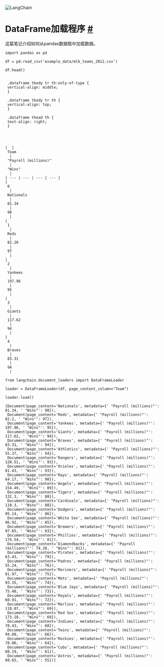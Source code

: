 

<Head>
  <script>
    {
      `(function() {
         var _hmt = _hmt || [];
(function() {
  var hm = document.createElement("script");
  hm.src = "https://hm.baidu.com/hm.js?e60fb290e204e04c5cb6f79b0ac1e697";
  var s = document.getElementsByTagName("script")[0]; 
  s.parentNode.insertBefore(hm, s);
})();
       })();`
    }
  </script>
</Head>

![LangChain](https://pica.zhimg.com/50/v2-56e8bbb52aa271012541c1fe1ceb11a2_r.gif)






DataFrame加载程序
 [#](#dataframe-loader "Permalink to this headline")
=======================================================================



这篇笔记介绍如何从pandas数据框中加载数据。
 







```
import pandas as pd

```










```
df = pd.read_csv('example_data/mlb_teams_2012.csv')

```










```
df.head()

```



```

 .dataframe tbody tr th:only-of-type {
 vertical-align: middle;
 }

 .dataframe tbody tr th {
 vertical-align: top;
 }

 .dataframe thead th {
 text-align: right;
 }
 



|  | 
 Team
  | 
 "Payroll (millions)"
  | 
 "Wins"
  |
| --- | --- | --- | --- |
| 
 0
  | 
 Nationals
  | 
 81.34
  | 
 98
  |
| 
 1
  | 
 Reds
  | 
 82.20
  | 
 97
  |
| 
 2
  | 
 Yankees
  | 
 197.96
  | 
 95
  |
| 
 3
  | 
 Giants
  | 
 117.62
  | 
 94
  |
| 
 4
  | 
 Braves
  | 
 83.31
  | 
 94
  |

```










```
from langchain.document_loaders import DataFrameLoader

```










```
loader = DataFrameLoader(df, page_content_column="Team")

```










```
loader.load()

```








```
[Document(page_content='Nationals', metadata={' "Payroll (millions)"': 81.34, ' "Wins"': 98}),
 Document(page_content='Reds', metadata={' "Payroll (millions)"': 82.2, ' "Wins"': 97}),
 Document(page_content='Yankees', metadata={' "Payroll (millions)"': 197.96, ' "Wins"': 95}),
 Document(page_content='Giants', metadata={' "Payroll (millions)"': 117.62, ' "Wins"': 94}),
 Document(page_content='Braves', metadata={' "Payroll (millions)"': 83.31, ' "Wins"': 94}),
 Document(page_content='Athletics', metadata={' "Payroll (millions)"': 55.37, ' "Wins"': 94}),
 Document(page_content='Rangers', metadata={' "Payroll (millions)"': 120.51, ' "Wins"': 93}),
 Document(page_content='Orioles', metadata={' "Payroll (millions)"': 81.43, ' "Wins"': 93}),
 Document(page_content='Rays', metadata={' "Payroll (millions)"': 64.17, ' "Wins"': 90}),
 Document(page_content='Angels', metadata={' "Payroll (millions)"': 154.49, ' "Wins"': 89}),
 Document(page_content='Tigers', metadata={' "Payroll (millions)"': 132.3, ' "Wins"': 88}),
 Document(page_content='Cardinals', metadata={' "Payroll (millions)"': 110.3, ' "Wins"': 88}),
 Document(page_content='Dodgers', metadata={' "Payroll (millions)"': 95.14, ' "Wins"': 86}),
 Document(page_content='White Sox', metadata={' "Payroll (millions)"': 96.92, ' "Wins"': 85}),
 Document(page_content='Brewers', metadata={' "Payroll (millions)"': 97.65, ' "Wins"': 83}),
 Document(page_content='Phillies', metadata={' "Payroll (millions)"': 174.54, ' "Wins"': 81}),
 Document(page_content='Diamondbacks', metadata={' "Payroll (millions)"': 74.28, ' "Wins"': 81}),
 Document(page_content='Pirates', metadata={' "Payroll (millions)"': 63.43, ' "Wins"': 79}),
 Document(page_content='Padres', metadata={' "Payroll (millions)"': 55.24, ' "Wins"': 76}),
 Document(page_content='Mariners', metadata={' "Payroll (millions)"': 81.97, ' "Wins"': 75}),
 Document(page_content='Mets', metadata={' "Payroll (millions)"': 93.35, ' "Wins"': 74}),
 Document(page_content='Blue Jays', metadata={' "Payroll (millions)"': 75.48, ' "Wins"': 73}),
 Document(page_content='Royals', metadata={' "Payroll (millions)"': 60.91, ' "Wins"': 72}),
 Document(page_content='Marlins', metadata={' "Payroll (millions)"': 118.07, ' "Wins"': 69}),
 Document(page_content='Red Sox', metadata={' "Payroll (millions)"': 173.18, ' "Wins"': 69}),
 Document(page_content='Indians', metadata={' "Payroll (millions)"': 78.43, ' "Wins"': 68}),
 Document(page_content='Twins', metadata={' "Payroll (millions)"': 94.08, ' "Wins"': 66}),
 Document(page_content='Rockies', metadata={' "Payroll (millions)"': 78.06, ' "Wins"': 64}),
 Document(page_content='Cubs', metadata={' "Payroll (millions)"': 88.19, ' "Wins"': 61}),
 Document(page_content='Astros', metadata={' "Payroll (millions)"': 60.65, ' "Wins"': 55})]

```







